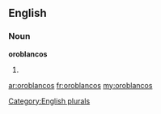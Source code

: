 ==English==

===Noun===
'''oroblancos'''

# {{plural of|[[oroblanco]]}}

[[Category:English plurals]]

[[ar:oroblancos]]
[[fr:oroblancos]]
[[my:oroblancos]]